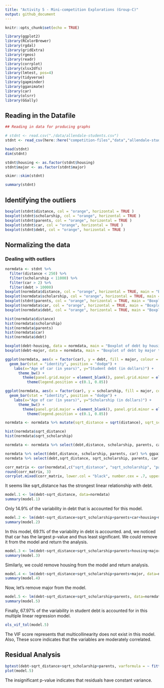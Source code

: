 ```yaml
---
title: "Activity 5 - Mini-competition Explorations (Group-C)"
output: github_document
---
```


```r
knitr::opts_chunk$set(echo = TRUE)

```


```r

library(ggplot2)
library(RColorBrewer)
library(rgdal)
library(gridExtra)
library(rgeos)
library(readr)
library(corrplot)
library(xlsx2dfs)
library(lmtest, pos=4)
library(tidyverse)
library(gapminder)
library(gganimate)
library(car)
library(olsrr)
library(GGally)

```

## Reading in the Datafile

```r

## Reading in data for producing graphs

# stdnt <- read.csv("./data/allendale-students.csv")
stdnt <- read_csv(here::here("competition-files","data","allendale-students.csv"))

head(stdnt)
dim(stdnt)

stdnt$housing <- as.factor(stdnt$housing)
stdnt$major <- as.factor(stdnt$major)

```

```r
skimr::skim(stdnt)
```


```r
summary(stdnt)

```

## Identifying the outliers

```r
boxplot(stdnt$distance, col = "orange", horizontal = TRUE )
boxplot(stdnt$scholarship, col = "orange", horizontal = TRUE )
boxplot(stdnt$parents, col = "orange", horizontal = TRUE )
boxplot(stdnt$car, col = "orange", horizontal = TRUE )
boxplot(stdnt$debt, col = "orange", horizontal = TRUE )
```
## Normalizing the data

### Dealing with outliers

```r
normdata <- stdnt %>% 
  filter(distance < 250) %>% 
  filter(scholarship < 11000) %>% 
  filter(car > 2) %>% 
  filter(debt > 10000)
boxplot(normdata$distance, col = "orange", horizontal = TRUE, main = "Boxplot of distance")
boxplot(normdata$scholarship, col = "orange", horizontal = TRUE, main = "Boxplot of scholarship" )
boxplot(stdnt$parents, col = "orange", horizontal = TRUE, main = "Boxplot of parents")
boxplot(normdata$car, col = "orange", horizontal = TRUE, main = "Boxplot of car" )
boxplot(normdata$debt, col = "orange", horizontal = TRUE, main = "Boxplot of debt")
```


```r
hist(normdata$distance)
hist(normdata$scholarship)
hist(normdata$parents)
hist(normdata$car)
hist(normdata$debt)

boxplot(debt~housing, data = normdata, main = "Boxplot of debt by housing type", xlab = "Housing type", ylab = "Debt", col=topo.colors(7))
boxplot(debt~major, data = normdata, main = "Boxplot of debt by major type", xlab = "Major type", ylab = "Debt", col=topo.colors(7))

ggplot(normdata, aes(x = factor(car), y = debt, fill = major, colour = major)) + 
  geom_bar(stat = "identity", position = "dodge") +
    labs(x="Age of car (in years)", y="Student debt (in dollars)") +
      theme_bw() + 
        theme(panel.grid.major = element_blank(), panel.grid.minor = element_blank()) +
          theme(legend.position = c(0.1, 0.85))

ggplot(normdata, aes(x = factor(car), y = scholarship, fill = major, colour = major)) + 
  geom_bar(stat = "identity", position = "dodge") +
    labs(x="Age of car (in years)", y="Scholarship (in dollars)") +
      theme_bw() + 
        theme(panel.grid.major = element_blank(), panel.grid.minor = element_blank()) +
          theme(legend.position = c(0.1, 0.85))
```

```r
normdata <- normdata %>% mutate(sqrt_distance = sqrt(distance), sqrt_scholarship = sqrt(scholarship))
```

```r
hist(normdata$sqrt_distance)
hist(normdata$sqrt_scholarship)
```


```r
normdata <- normdata %>% select(debt,distance, scholarship, parents, car, housing, major, sqrt_distance, sqrt_scholarship)

```


```r
normdata %>% select(debt,distance, scholarship, parents, car) %>% ggpairs
normdata %>% select(debt,sqrt_distance, sqrt_scholarship, parents, car) %>% ggpairs
```


```r
corr_matrix <- cor(normdata[,c("sqrt_distance", "sqrt_scholarship", "parents", "car", "debt")], use = "everything")
round(corr_matrix, 3)
corrplot.mixed(corr_matrix, lower.col = "black", number.cex = .7, upper = "ellipse")
```

It seems like sqrt_distance has the strongest linear relationship with debt.

```r
model.1 <- lm(debt~sqrt_distance, data=normdata)
summary(model.1)
```

Only 14.9% of the variability in debt that is accounted for this model. 

```r
model.2 <- lm(debt~sqrt_distance+sqrt_scholarship+parents+car+housing+major, data=normdata)
summary(model.2)
```

In this model, 69.1% of the variability in debt is accounted. and, we noticed that car has the largest p-value and thus least significant. We could remove it from the model and return the analysis. 

```r
model.3 <- lm(debt~sqrt_distance+sqrt_scholarship+parents+housing+major, data=normdata)
summary(model.3)
```

Similarly, we could remove housing from the model and return analysis.

```r
model.4 <- lm(debt~sqrt_distance+sqrt_scholarship+parents+major, data=normdata)
summary(model.4)
```

Now, let's remove major from the model. 

```r
model.5 <- lm(debt~sqrt_distance+sqrt_scholarship+parents, data=normdata)
summary(model.5)
```

Finally, 67.97% of the variability in student debt is accounted for in this multiple linear regression model. 

```r
ols_vif_tol(model.5)
```

The VIF score represents that multicollinearity does not exist in this model. Also, These score indicates that the variables are moderately correlated.


## Residual Analysis

```r
bptest(debt~sqrt_distance+sqrt_scholarship+parents, varformula = ~ fitted.values(model.5), studentize=TRUE, data=normdata)
plot(model.5)
```

The insignificant p-value indicates that residuals have constant variance.  
